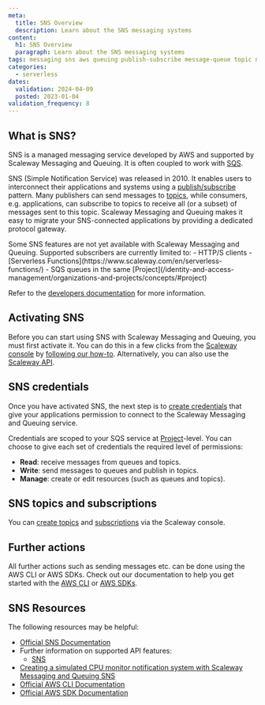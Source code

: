 ```yaml
---
meta:
  title: SNS Overview
  description: Learn about the SNS messaging systems
content:
  h1: SNS Overview
  paragraph: Learn about the SNS messaging systems
tags: messaging sns aws queuing publish-subscribe message-queue topic notification simple notification service
categories:
  - serverless
dates:
  validation: 2024-04-09
  posted: 2023-01-04
validation_frequency: 8
---
```


## What is SNS?

SNS is a managed messaging service developed by AWS and supported by Scaleway Messaging and Queuing. It is often coupled to work with [SQS](/serverless/messaging/reference-content/sqs-overview/).

SNS (Simple Notification Service) was released in 2010. It enables users to interconnect their applications and systems using a [publish/subscribe](/serverless/messaging/concepts#publishsubscribe) pattern. Many publishers can send messages to [topics](/serverless/messaging/concepts#topicexchange), while consumers, e.g. applications, can subscribe to topics to receive all (or a subset) of messages sent to this topic. Scaleway Messaging and Queuing makes it easy to migrate your SNS-connected applications by providing a dedicated protocol gateway.

<Message type="note">
  Some SNS features are not yet available with Scaleway Messaging and Queuing. Supported subscribers are currently limited to:
    - HTTP/S clients
    - [Serverless Functions](https://www.scaleway.com/en/serverless-functions/)
    - SQS queues in the same [Project](/identity-and-access-management/organizations-and-projects/concepts/#project)

  Refer to the [developers documentation](https://www.scaleway.com/en/developers/api/messaging-and-queuing/sns-api/) for more information.
</Message>

## Activating SNS

Before you can start using SNS with Scaleway Messaging and Queuing, you must first activate it. You can do this in a few clicks from the [Scaleway console](https://console.scaleway.com) by [following our how-to](/serverless/messaging/how-to/get-started/). Alternatively, you can also use the [Scaleway API](https://www.scaleway.com/en/developers/api/messaging-and-queuing/sns-api/).

## SNS credentials

Once you have activated SNS, the next step is to [create credentials](/serverless/messaging/how-to/create-credentials/) that give your applications permission to connect to the Scaleway Messaging and Queuing service.

Credentials are scoped to your SQS service at [Project](/identity-and-access-management/organizations-and-projects/concepts/#project)-level. You can choose to give each set of credentials the required level of permissions:

  - **Read**: receive messages from queues and topics.
  - **Write**: send messages to queues and publish in topics.
  - **Manage**: create or edit resources (such as queues and topics).

## SNS topics and subscriptions

You can [create topics](/serverless/messaging/how-to/create-manage-topics/) and [subscriptions](/serverless/messaging/how-to/create-manage-subscriptions/) via the Scaleway console.

## Further actions

All further actions such as sending messages etc. can be done using the AWS CLI or AWS SDKs. Check out our documentation to help you get started with the [AWS CLI](/serverless/messaging/api-cli/connect-aws-cli/) or [AWS SDKs](/serverless/messaging/api-cli/python-node-sqs/).

## SNS Resources

The following resources may be helpful:

  - [Official SNS Documentation](https://docs.aws.amazon.com/sns/latest/dg/welcome.html)
  - Further information on supported API features:
    - [SNS](/serverless/messaging/reference-content/sns-support/)
  - [Creating a simulated CPU monitor notification system with Scaleway Messaging and Queuing SNS](/tutorials/sns-instances-notification-system/)
  - [Official AWS CLI Documentation](https://aws.amazon.com/cli/)
  - [Official AWS SDK Documentation](https://aws.amazon.com/developer/tools/)